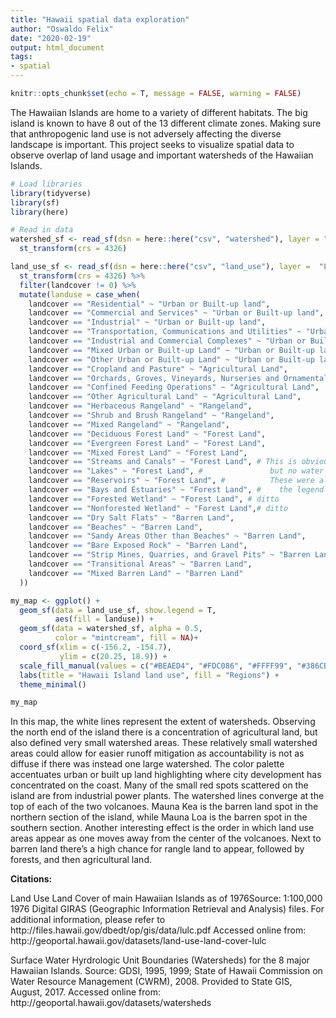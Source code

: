 ```yaml
---
title: "Hawaii spatial data exploration"
author: "Oswaldo Felix"
date: "2020-02-19"
output: html_document
tags:
- spatial
---
```


```r
knitr::opts_chunk$set(echo = T, message = FALSE, warning = FALSE)
```

The Hawaiian Islands are home to a variety of different habitats. The big island is known to have 8 out of the 13 different climate zones. Making sure that anthropogenic land use is not adversely affecting the diverse landscape is important. This project seeks to visualize spatial data to observe overlap of land usage and important watersheds of the Hawaiian Islands.

```r
# Load libraries
library(tidyverse)
library(sf)
library(here)

# Read in data
watershed_sf <- read_sf(dsn = here::here("csv", "watershed"), layer = "Watersheds") %>% 
  st_transform(crs = 4326)

land_use_sf <- read_sf(dsn = here::here("csv", "land_use"), layer =  "Land_Use_Land_Cover_LULC") %>% 
  st_transform(crs = 4326) %>% 
  filter(landcover != 0) %>% 
  mutate(landuse = case_when(
    landcover == "Residential" ~ "Urban or Built-up land",
    landcover == "Commercial and Services" ~ "Urban or Built-up land",
    landcover == "Industrial" ~ "Urban or Built-up land",
    landcover == "Transportation, Communications and Utilities" ~ "Urban or Built-up land",
    landcover == "Industrial and Commercial Complexes" ~ "Urban or Built-up land",
    landcover == "Mixed Urban or Built-up Land" ~ "Urban or Built-up land",
    landcover == "Other Urban or Built-up Land" ~ "Urban or Built-up land",
    landcover == "Cropland and Pasture" ~ "Agricultural Land",
    landcover == "Orchards, Groves, Vineyards, Nurseries and Ornamental Horticultural Areas" ~ "Agricultural Land",
    landcover == "Confined Feeding Operations" ~ "Agricultural Land",
    landcover == "Other Agricultural Land" ~ "Agricultural Land",
    landcover == "Herbaceous Rangeland" ~ "Rangeland",
    landcover == "Shrub and Brush Rangeland" ~ "Rangeland",
    landcover == "Mixed Rangeland" ~ "Rangeland",
    landcover == "Deciduous Forest Land" ~ "Forest Land",
    landcover == "Evergreen Forest Land" ~ "Forest Land",
    landcover == "Mixed Forest Land" ~ "Forest Land",
    landcover == "Streams and Canals" ~ "Forest Land", # This is obviously not forest land, 
    landcover == "Lakes" ~ "Forest Land", #               but no water shows up on the map
    landcover == "Reservoirs" ~ "Forest Land", #          These were all changed to make
    landcover == "Bays and Estuaries" ~ "Forest Land", #    the legend on the map less cluttered
    landcover == "Forested Wetland" ~ "Forest Land", # ditto
    landcover == "Nonforested Wetland" ~ "Forest Land",# ditto
    landcover == "Dry Salt Flats" ~ "Barren Land",
    landcover == "Beaches" ~ "Barren Land",
    landcover == "Sandy Areas Other than Beaches" ~ "Barren Land",
    landcover == "Bare Exposed Rock" ~ "Barren Land",
    landcover == "Strip Mines, Quarries, and Gravel Pits" ~ "Barren Land",
    landcover == "Transitional Areas" ~ "Barren Land",
    landcover == "Mixed Barren Land" ~ "Barren Land"
  ))
```

```r
my_map <- ggplot() +
  geom_sf(data = land_use_sf, show.legend = T,
          aes(fill = landuse)) +
  geom_sf(data = watershed_sf, alpha = 0.5, 
          color = "mintcream", fill = NA)+
  coord_sf(xlim = c(-156.2, -154.7),
           ylim = c(20.25, 18.9)) +
  scale_fill_manual(values = c("#BEAED4", "#FDC086", "#FFFF99", "#386CB0", "#F0027F")) +
  labs(title = "Hawaii Island land use", fill = "Regions") +
  theme_minimal()

my_map
```

In this map, the white lines represent the extent of watersheds. Observing the north end of the island there is a concentration of agricultural land, but also defined very small watershed areas. These relatively small watershed areas could allow for easier runoff mitigation as accountability is not as diffuse if there was instead one large watershed. The color palette accentuates urban or built up land highlighting where city development has concentrated on the coast. Many of the small red spots scattered on the island are from industrial power plants. The watershed lines converge at the top of each of the two volcanoes. Mauna Kea is the barren land spot in the northern section of the island, while Mauna Loa is the barren spot in the southern section. Another interesting effect is the order in which land use areas appear as one moves away from the center of the volcanoes. Next to barren land there's a high chance for rangle land to appear, followed by forests, and then agricultural land.


**Citations:**

Land Use Land Cover of main Hawaiian Islands as of 1976Source: 1:100,000 1976 Digital GIRAS (Geographic Information Retrieval and Analysis) files. For additional information, please refer to http://files.hawaii.gov/dbedt/op/gis/data/lulc.pdf
Accessed online from: http://geoportal.hawaii.gov/datasets/land-use-land-cover-lulc

Surface Water Hyrdrologic Unit Boundaries (Watersheds) for the 8 major Hawaiian Islands. Source: GDSI, 1995, 1999; State of Hawaii Commission on Water Resource Management (CWRM), 2008. Provided to State GIS, August, 2017. 
Accessed online from: http://geoportal.hawaii.gov/datasets/watersheds
